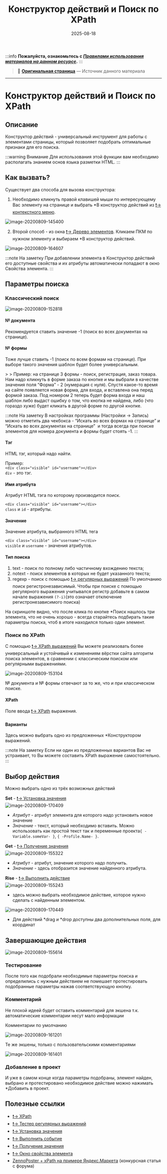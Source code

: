 ﻿---
sidebar_position: 2
title: "Конструктор действий и Поиск по XPath"
description: ""
date: "2025-08-18"
converted: true
originalFile: "Конструктор действий и Поиск по XPath.txt"
targetUrl: "https://zennolab.atlassian.net/wiki/spaces/RU/pages/483426337/XPath"
---
:::info **Пожалуйста, ознакомьтесь с [*Правилами использования материалов на данном ресурсе*](../Disclaimer).**
:::

> 🔗 **[Оригинальная страница](https://zennolab.atlassian.net/wiki/spaces/RU/pages/483426337/XPath)** — Источник данного материала

_______________________________________________  
# Конструктор действий и Поиск по XPath 

## Описание

Конструктор действий - универсальный инструмент для работы с элементами страницы, который позволяет подобрать оптимальные признаки для его поиска. 

:::warning Внимание
Для использования этой функции вам необходимо располагать знанием основ языка разметки HTML.
:::

  

## Как вызвать?

Существует два способа для вызова конструктора:

1. Необходимо кликнуть правой клавишей мыши по интересующему Вас элементу на странице и выбрать *В конструктор действий из [❗→ контекстного меню](https://zennolab.atlassian.net/wiki/spaces/RU/pages/534315373#%D0%9A%D0%BE%D0%BD%D1%82%D0%B5%D0%BA%D1%81%D1%82%D0%BD%D0%BE%D0%B5-%D0%BC%D0%B5%D0%BD%D1%8E "https://zennolab.atlassian.net/wiki/spaces/RU/pages/534315373#%D0%9A%D0%BE%D0%BD%D1%82%D0%B5%D0%BA%D1%81%D1%82%D0%BD%D0%BE%D0%B5-%D0%BC%D0%B5%D0%BD%D1%8E").

![image-20200809-145400](./assets/Конструктор_действий_и_Поиск_по_XPath/Конструктор_действий_и_Поиск_по_XPath_pic1.png)



2. Второй способ - из окна [❗→ Дерево элементов](https://zennolab.atlassian.net/wiki/spaces/RU/pages/727777355 "https://zennolab.atlassian.net/wiki/spaces/RU/pages/727777355"). Кликаем ПКМ по нужном элементу и выбираем *В конструктор действий.

![image-20200809-164607](./assets/Конструктор_действий_и_Поиск_по_XPath/Конструктор_действий_и_Поиск_по_XPath_pic2.png)



  

:::note На заметку
При добавлении элемента в Конструктор действий его доступные свойства и их атрибуты автоматически попадают в окно Свойства элемента.
:::

## Параметры поиска 

### Классический поиск

![image-20200809-152818](./assets/Конструктор_действий_и_Поиск_по_XPath/Конструктор_действий_и_Поиск_по_XPath_pic3.png)



#### **№ документа**

Рекомендуется ставить значение -1 (поиск во всех документах на странице). 

#### **№ формы**

Тоже лучше ставить -1 (поиск по всем формам на странице). При выборе такого значения шаблон будет более универсальным. 

&gt; 
&gt; Пример: на странице 3 формы - поиск, регистрация, заказ товара. Нам надо кликнуть в форме заказа по кнопке и мы выбрали в качестве значения поля “Форма” - 2 (нумерация с нуля). Спустя какое-то время на сайте появляется новая форма, для входа, и вставлена она перед формой заказа. Под номером 2 теперь будет форма входа и наш шаблон либо выдаст ошибку о том, что кнопка не найдена, либо (что гораздо хуже) будет кликать в другой форме по другой кнопке.

:::note На заметку
В настройках программы (Настройки → Запись) можно отметить два чекбокса - “Искать во всех формах на странице” и “Искать во всех документах на странице”  и тогда всегда при поиске элементов для номера документа и формы будет стоять -1.
:::

#### **Тэг**

HTML тэг, который надо найти.

Пример:  
`<div class="visible" id="username"></div>`  
`div` - это тэг.

#### **Имя атрибута**

Атрибут HTML тэга по которому производится поиск.

`<div class="visible" id="username"></div>`  
`class` и `id` - атрибуты.

#### **Значение**

Значение атрибута, выбранного HTML тега

`<div class="visible" id="username"></div>`  
`visible` и `username` - значения атрибутов.

#### **Тип поиска**

1. text - поиск по полному либо частичному вхождению текста;
2. notext - поиск элементов в которых не будет указанного текста;
3. regexp - поиск с помощью [❗→ регулярных выражений](https://zennolab.atlassian.net/wiki/spaces/RU/pages/534086111 "https://zennolab.atlassian.net/wiki/spaces/RU/pages/534086111")
По умолчанию поиск регистронезависимый. Чтобы при поиске с помощью регулярного выражения учитывался регистр добавьте в самом начале выражения `(?-i)`(это означает отключение регистронезависимого поиска)

На скриншоте видно, что после клика по кнопке *Поиск нашлось три элемента, что не очень хорошо - всегда старайтесь подбирать такие параметры поиска, чтоб в итоге находился только один элемент.

### Поиск по XPath

С помощью [❗→ XPath выражений](https://zennolab.atlassian.net/wiki/spaces/RU/pages/862093419/ "https://zennolab.atlassian.net/wiki/spaces/RU/pages/862093419/") Вы можете реализовать более универсальный и устойчивый к изменениям вёрстки сайта алгоритм поиска элементов, в сравнении с классическим поиском или регулярными выражениями.

![image-20200809-153104](./assets/Конструктор_действий_и_Поиск_по_XPath/Конструктор_действий_и_Поиск_по_XPath_pic4.png)



№ документа и № формы отвечают за то же, что и при классическом поиске.

#### XPath 

Поле ввода [❗→ XPath](https://zennolab.atlassian.net/wiki/spaces/RU/pages/862093419 "https://zennolab.atlassian.net/wiki/spaces/RU/pages/862093419") выражения.

#### Варианты

Здесь можно выбрать одно из предложенных *Конструктором выражений.

:::note На заметку
Если ни один из предложенных вариантов Вас не устраивает, то Вы можете составить XPath выражение самостоятельно.
:::

## Выбор действия

Можно выбрать одно из трёх возможных действий

**Set** - [❗→ Установка значения](https://zennolab.atlassian.net/wiki/spaces/RU/pages/534315117 "https://zennolab.atlassian.net/wiki/spaces/RU/pages/534315117")  
![image-20200809-170409](./assets/Конструктор_действий_и_Поиск_по_XPath/Конструктор_действий_и_Поиск_по_XPath_pic5.png)

- *Атрибут* - атрибут элемента для которого надо установить новое значение
- *Значение* - текст, который необходимо вставить. Можно использовать как простой текст так и переменные проекта`{ -Variable.someVar- }`, `{ -Profile.Name- }`.

**Get** - [❗→ Получение значения](https://zennolab.atlassian.net/wiki/spaces/RU/pages/534315124 "https://zennolab.atlassian.net/wiki/spaces/RU/pages/534315124")  
![image-20200809-155322](./assets/Конструктор_действий_и_Поиск_по_XPath/Конструктор_действий_и_Поиск_по_XPath_pic6.png)

- *Атрибут* - атрибут, значение которого надо получить.
- *Значение* - здесь отобразится значение найденного атрибута.


**Rise** - [❗→ Выполнить действие](https://zennolab.atlassian.net/wiki/spaces/RU/pages/534020211 "https://zennolab.atlassian.net/wiki/spaces/RU/pages/534020211")  
![image-20200809-155243](./assets/Конструктор_действий_и_Поиск_по_XPath/Конструктор_действий_и_Поиск_по_XPath_pic7.png)  
- здесь можно выбрать необходимое действие, которое нужно сделать с найденным элементом.

![image-20200809-170449](./assets/Конструктор_действий_и_Поиск_по_XPath/Конструктор_действий_и_Поиск_по_XPath_pic8.png)  

- Для действий *drag и *drop доступны два дополнительных поля, для координат

  

## Завершающие действия

![image-20200809-155614](./assets/Конструктор_действий_и_Поиск_по_XPath/Конструктор_действий_и_Поиск_по_XPath_pic9.png)



### Тестирование

После того как подобрали необходимые параметры поиска и определились с нужным действием не помешает протестировать подобранные параметры нажав соответствующую кнопку.

### Комментарий

Не плохой идеей будет оставить комментарий для экшена т.к. автоматические комментарии несут мало информации

Комментарии 
по умолчанию

![image-20200809-161201](./assets/Конструктор_действий_и_Поиск_по_XPath/Конструктор_действий_и_Поиск_по_XPath_pic10.png)



Те же экшены, только
с пользовательскими комментариями

![image-20200809-161401](./assets/Конструктор_действий_и_Поиск_по_XPath/Конструктор_действий_и_Поиск_по_XPath_pic11.png)



### Добавление в проект

И уже в самом конце когда параметры подобраны, элемент найден, выбрано и протестировано необходимое действие можно нажимать *Добавить в проект.

  

## Полезные ссылки

- [❗→ XPath](https://zennolab.atlassian.net/wiki/spaces/RU/pages/862093419 "https://zennolab.atlassian.net/wiki/spaces/RU/pages/862093419")
- [❗→ Тестер регулярных выражений](https://zennolab.atlassian.net/wiki/spaces/RU/pages/534086111 "https://zennolab.atlassian.net/wiki/spaces/RU/pages/534086111")
- [❗→ Установка значения](https://zennolab.atlassian.net/wiki/spaces/RU/pages/534315117 "https://zennolab.atlassian.net/wiki/spaces/RU/pages/534315117")
- [❗→ Выполнить событие](https://zennolab.atlassian.net/wiki/spaces/RU/pages/534020211 "https://zennolab.atlassian.net/wiki/spaces/RU/pages/534020211")
- [❗→ Получение значения](https://zennolab.atlassian.net/wiki/spaces/RU/pages/534315124 "https://zennolab.atlassian.net/wiki/spaces/RU/pages/534315124")
- [❗→ Окно свойства элемента](https://zennolab.atlassian.net/wiki/spaces/RU/pages/735608879 "https://zennolab.atlassian.net/wiki/spaces/RU/pages/735608879")
- [ZennoPoster + xPath на примере Яндекс.Маркета](https://zennolab.com/discussion/threads/obzor-zennoposter-xpath-na-primere-jandeks-marketa.37497/ "https://zennolab.com/discussion/threads/obzor-zennoposter-xpath-na-primere-jandeks-marketa.37497/") (конкурсная статья с форума)